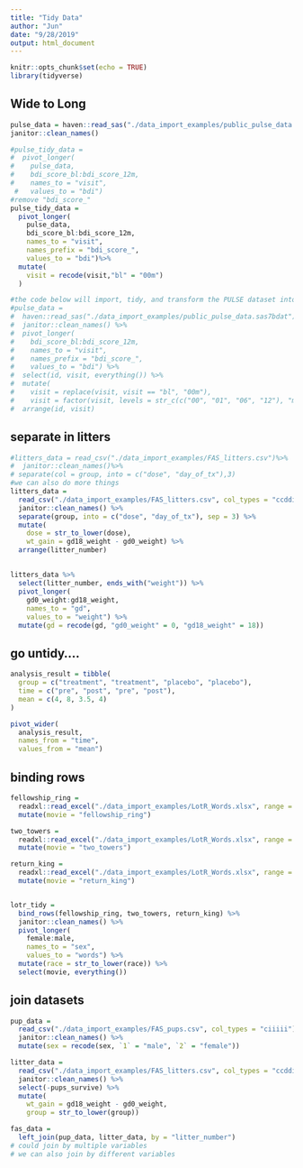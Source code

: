 ```yaml
---
title: "Tidy Data"
author: "Jun"
date: "9/28/2019"
output: html_document
---
```


```r
knitr::opts_chunk$set(echo = TRUE)
library(tidyverse)
```



## Wide to Long
```r
pulse_data = haven::read_sas("./data_import_examples/public_pulse_data.sas7bdat")%>%
janitor::clean_names()

#pulse_tidy_data = 
#  pivot_longer(
#    pulse_data, 
#    bdi_score_bl:bdi_score_12m,
#    names_to = "visit", 
 #   values_to = "bdi")
#remove "bdi_score_"
pulse_tidy_data = 
  pivot_longer(
    pulse_data, 
    bdi_score_bl:bdi_score_12m,
    names_to = "visit", 
    names_prefix = "bdi_score_",
    values_to = "bdi")%>%
  mutate(
    visit = recode(visit,"bl" = "00m")
  )

#the code below will import, tidy, and transform the PULSE dataset into a usable format
#pulse_data = 
#  haven::read_sas("./data_import_examples/public_pulse_data.sas7bdat") %>%
#  janitor::clean_names() %>%
#  pivot_longer(
#    bdi_score_bl:bdi_score_12m,
#    names_to = "visit", 
#    names_prefix = "bdi_score_",
#    values_to = "bdi") %>%
#  select(id, visit, everything()) %>%
#  mutate(
#    visit = replace(visit, visit == "bl", "00m"),
#    visit = factor(visit, levels = str_c(c("00", "01", "06", "12"), "m"))) %>%
#  arrange(id, visit)
```



## separate in litters

```r
#litters_data = read_csv("./data_import_examples/FAS_litters.csv")%>%
#  janitor::clean_names()%>%
# separate(col = group, into = c("dose", "day_of_tx"),3)
#we can also do more things
litters_data = 
  read_csv("./data_import_examples/FAS_litters.csv", col_types = "ccddiiii") %>%
  janitor::clean_names() %>%
  separate(group, into = c("dose", "day_of_tx"), sep = 3) %>%
  mutate(
    dose = str_to_lower(dose),
    wt_gain = gd18_weight - gd0_weight) %>%
  arrange(litter_number)
```

## 
```r
litters_data %>% 
  select(litter_number, ends_with("weight")) %>% 
  pivot_longer(
    gd0_weight:gd18_weight,
    names_to = "gd", 
    values_to = "weight") %>% 
  mutate(gd = recode(gd, "gd0_weight" = 0, "gd18_weight" = 18))
```


## go untidy....

```r
analysis_result = tibble(
  group = c("treatment", "treatment", "placebo", "placebo"),
  time = c("pre", "post", "pre", "post"),
  mean = c(4, 8, 3.5, 4)
)

pivot_wider(
  analysis_result, 
  names_from = "time", 
  values_from = "mean")

```

## binding rows

```r
fellowship_ring = 
  readxl::read_excel("./data_import_examples/LotR_Words.xlsx", range = "B3:D6") %>%
  mutate(movie = "fellowship_ring")

two_towers = 
  readxl::read_excel("./data_import_examples/LotR_Words.xlsx", range = "F3:H6") %>%
  mutate(movie = "two_towers")

return_king = 
  readxl::read_excel("./data_import_examples/LotR_Words.xlsx", range = "J3:L6") %>%
  mutate(movie = "return_king")


lotr_tidy = 
  bind_rows(fellowship_ring, two_towers, return_king) %>%
  janitor::clean_names() %>%
  pivot_longer(
    female:male,
    names_to = "sex", 
    values_to = "words") %>%
  mutate(race = str_to_lower(race)) %>% 
  select(movie, everything()) 
```

## join datasets

```r
pup_data = 
  read_csv("./data_import_examples/FAS_pups.csv", col_types = "ciiiii") %>%
  janitor::clean_names() %>%
  mutate(sex = recode(sex, `1` = "male", `2` = "female")) 

litter_data = 
  read_csv("./data_import_examples/FAS_litters.csv", col_types = "ccddiiii") %>%
  janitor::clean_names() %>%
  select(-pups_survive) %>%
  mutate(
    wt_gain = gd18_weight - gd0_weight,
    group = str_to_lower(group))

fas_data = 
  left_join(pup_data, litter_data, by = "litter_number")
# could join by multiple variables
# we can also join by different variables
```






















